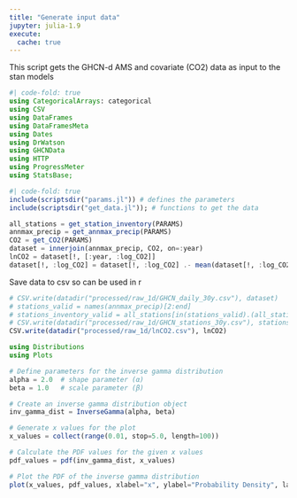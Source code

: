 ```yaml
---
title: "Generate input data"
jupyter: julia-1.9
execute:
  cache: true
---
```


This script gets the GHCN-d AMS and covariate (CO2) data as input to the stan models

```julia
#| code-fold: true
using CategoricalArrays: categorical
using CSV
using DataFrames
using DataFramesMeta
using Dates
using DrWatson
using GHCNData
using HTTP
using ProgressMeter
using StatsBase;
```

```julia
#| code-fold: true
include(scriptsdir("params.jl")) # defines the parameters
include(scriptsdir("get_data.jl")); # functions to get the data
```

```julia
all_stations = get_station_inventory(PARAMS)
annmax_precip = get_annmax_precip(PARAMS)
CO2 = get_CO2(PARAMS)
dataset = innerjoin(annmax_precip, CO2, on=:year)
lnCO2 = dataset[!, [:year, :log_CO2]]
dataset[!, :log_CO2] = dataset[!, :log_CO2] .- mean(dataset[!, :log_CO2])
```

Save data to csv so can be used in r

```julia
# CSV.write(datadir("processed/raw_1d/GHCN_daily_30y.csv"), dataset)
# stations_valid = names(annmax_precip)[2:end]
# stations_inventory_valid = all_stations[in(stations_valid).(all_stations.stnid), :]
# CSV.write(datadir("processed/raw_1d/GHCN_stations_30y.csv"), stations_inventory_valid)
CSV.write(datadir("processed/raw_1d/lnCO2.csv"), lnCO2)
```

```julia
using Distributions
using Plots

# Define parameters for the inverse gamma distribution
alpha = 2.0  # shape parameter (α)
beta = 1.0   # scale parameter (β)

# Create an inverse gamma distribution object
inv_gamma_dist = InverseGamma(alpha, beta)

# Generate x values for the plot
x_values = collect(range(0.01, stop=5.0, length=100))

# Calculate the PDF values for the given x values
pdf_values = pdf(inv_gamma_dist, x_values)

# Plot the PDF of the inverse gamma distribution
plot(x_values, pdf_values, xlabel="x", ylabel="Probability Density", label="Inverse Gamma Distribution", lw=2)

```
